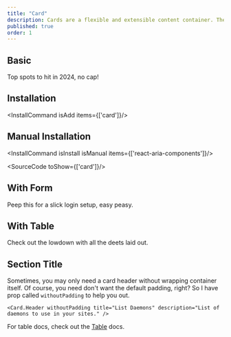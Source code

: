 ```yaml
---
title: "Card"
description: Cards are a flexible and extensible content container. They are commonly used within a page layout or as part of a related group of content.
published: true
order: 1
---
```

## Basic
Top spots to hit in 2024, no cap!
<How toUse="surfaces/card-demo" />

## Installation
<InstallCommand isAdd items={['card']}/>

## Manual Installation

<InstallCommand isInstall isManual items={['react-aria-components']}/>

<SourceCode toShow={['card']}/>

## With Form
Peep this for a slick login setup, easy peasy.
<How isCenter={false} toUse="surfaces/card-login-form-demo" />

## With Table
Check out the lowdown with all the deets laid out.
<How isCenter={false} withNoPadding toUse="surfaces/card-table-demo" />

## Section Title
Sometimes, you may only need a card header without wrapping container itself. Of course, you need don't want the default padding, right? So I have prop called `withoutPadding` to help you out.
```
<Card.Header withoutPadding title="List Daemons" description="List of daemons to use in your sites." />
```

For table docs, check out the [Table](/docs/components/collections/table) docs.

